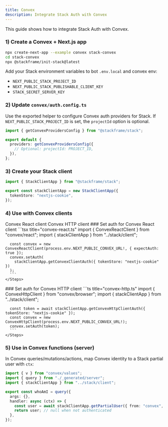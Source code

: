 ```yaml
---
title: Convex
description: Integrate Stack Auth with Convex
---
```


This guide shows how to integrate Stack Auth with Convex.

### 1) Create a Convex + Next.js app

```bash title="Terminal"
npx create-next-app --example convex stack-convex
cd stack-convex
npx @stackframe/init-stack@latest
```

Add your Stack environment variables to bot `.env.local` and convex env:
- `NEXT_PUBLIC_STACK_PROJECT_ID`
- `NEXT_PUBLIC_STACK_PUBLISHABLE_CLIENT_KEY`
- `STACK_SECRET_SERVER_KEY`

### 2) Update `convex/auth.config.ts`

Use the exported helper to configure Convex auth providers for Stack. If `NEXT_PUBLIC_STACK_PROJECT_ID` is set, the `projectId` option is optional.

```typescript title="convex/auth.config.ts"
import { getConvexProvidersConfig } from "@stackframe/stack";

export default {
  providers: getConvexProvidersConfig({
    // Optional: projectId: PROJECT_ID,
  }),
};
```

### 3) Create your Stack client

```typescript title="stack/client.ts"
import { StackClientApp } from "@stackframe/stack";

export const stackClientApp = new StackClientApp({
  tokenStore: "nextjs-cookie",
});
```

### 4) Use with Convex clients

<Tabs defaultValue="react">
  <TabsList>
    <TabsTrigger value="react">Convex React client</TabsTrigger>
    <TabsTrigger value="http">Convex HTTP client</TabsTrigger>
  </TabsList>
  <TabsContent value="react">
    <Steps>
      <Step>
      ### Set auth for Convex React client
      </Step>
      ```tsx title="convex-react.ts"
      import { ConvexReactClient } from "convex/react";
      import { stackClientApp } from "../stack/client";

      const convex = new ConvexReactClient(process.env.NEXT_PUBLIC_CONVEX_URL!, { expectAuth: true });
      convex.setAuth(
        stackClientApp.getConvexClientAuth({ tokenStore: "nextjs-cookie" })
      );
      ```
    </Steps>
  </TabsContent>
  <TabsContent value="http">
    <Steps>
      <Step>
      ### Set auth for Convex HTTP client
      </Step>
      ```ts title="convex-http.ts"
      import { ConvexHttpClient } from "convex/browser";
      import { stackClientApp } from "../stack/client";

      const token = await stackClientApp.getConvexHttpClientAuth({ tokenStore: "nextjs-cookie" });
      const convex = new ConvexHttpClient(process.env.NEXT_PUBLIC_CONVEX_URL!);
      convex.setAuth(token);
      ```
    </Steps>
  </TabsContent>
</Tabs>

### 5) Use in Convex functions (server)

In Convex queries/mutations/actions, map Convex identity to a Stack partial user with `ctx`:

```ts title="convex/myFunctions.ts"
import { v } from "convex/values";
import { query } from "./_generated/server";
import { stackClientApp } from "../stack/client";

export const whoAmI = query({
  args: {},
  handler: async (ctx) => {
    const user = await stackClientApp.getPartialUser({ from: "convex", ctx });
    return user; // null when not authenticated
  },
});
```
